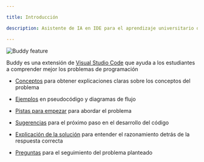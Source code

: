 ```yaml
---

title: Introducción

description: Asistente de IA en IDE para el aprendizaje universitario de programación básica

---
```


![Buddy feature](/images/readme.jpg)

Buddy es una extensión de [Visual Studio Code](https://marketplace.visualstudio.com/items?itemName=dprol.BuddyAI) que ayuda a los estudiantes a comprender mejor los problemas de programación

- [Conceptos](essentials/conceptos.mdx) para obtener explicaciones claras sobre los conceptos del problema

- [Ejemplos](essentials/ejemplos.mdx) en pseudocódigo y diagramas de flujo

- [Pistas para empezar](essentials/pistas.mdx) para abordar el problema

- [Sugerencias](essentials/next.mdx) para el próximo paso en el desarrollo del código

- [Explicación de la solución](essentials/solucion.mdx) para entender el razonamiento detrás de la respuesta correcta

- [Preguntas](essentials/next.mdx) para el seguimiento del problema planteado